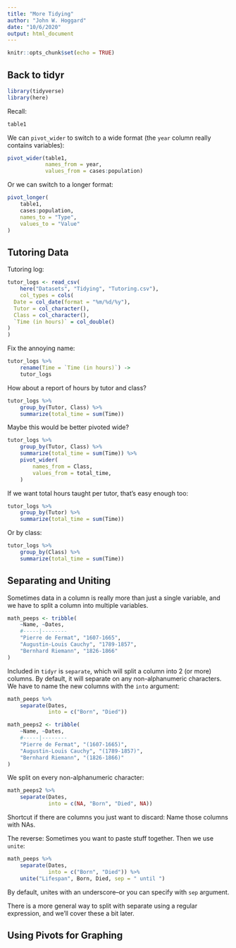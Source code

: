 ```yaml
---
title: "More Tidying"
author: "John W. Hoggard"
date: "10/6/2020"
output: html_document
---
```


```r
knitr::opts_chunk$set(echo = TRUE)
```

## Back to tidyr

```r
library(tidyverse)
library(here)
```

Recall:
```r
table1
```

We can `pivot_wider` to switch to a wide format (the `year` column really contains variables):
```r
pivot_wider(table1,
            names_from = year,
            values_from = cases:population)
```

Or we can switch to a longer format:
```r
pivot_longer(
    table1,
    cases:population,
    names_to = "Type",
    values_to = "Value"
)
```

## Tutoring Data

Tutoring log:
```r
tutor_logs <- read_csv(
    here("Datasets", "Tidying", "Tutoring.csv"),
    col_types = cols(
  Date = col_date(format = "%m/%d/%y"),
  Tutor = col_character(),
  Class = col_character(),
  `Time (in hours)` = col_double()
)
)
```

Fix the annoying name:
```r
tutor_logs %>%
    rename(Time = `Time (in hours)`) -> 
    tutor_logs
```


How about a report of hours by tutor and class?
```r
tutor_logs %>%
    group_by(Tutor, Class) %>%
    summarize(total_time = sum(Time))
```

Maybe this would be better pivoted wide?

```r
tutor_logs %>%
    group_by(Tutor, Class) %>%
    summarize(total_time = sum(Time)) %>%
    pivot_wider(
        names_from = Class,
        values_from = total_time,
    )
```

If we want total hours taught per tutor, that's easy enough too:
```r
tutor_logs %>%
    group_by(Tutor) %>%
    summarize(total_time = sum(Time))
```

Or by class:
```r
tutor_logs %>%
    group_by(Class) %>%
    summarize(total_time = sum(Time))
```

## Separating and Uniting

Sometimes data in a column is really more than just a single variable, and we have to split a column into multiple variables.
```r
math_peeps <- tribble(
    ~Name, ~Dates,
    #-----|--------
    "Pierre de Fermat", "1607-1665",
    "Augustin-Louis Cauchy", "1789-1857",
    "Bernhard Riemann", "1826-1866"
)
```

Included in `tidyr` is `separate`, which will split a column into 2 (or more) columns.  By default, it will separate on any non-alphanumeric characters. We have to name the new columns with the `into` argument:
```r
math_peeps %>%
    separate(Dates, 
             into = c("Born", "Died"))
```

```r
math_peeps2 <- tribble(
    ~Name, ~Dates,
    #-----|--------
    "Pierre de Fermat", "(1607-1665)",
    "Augustin-Louis Cauchy", "(1789-1857)",
    "Bernhard Riemann", "(1826-1866)"
)
```

We split on every non-alphanumeric character:
```r
math_peeps2 %>%
    separate(Dates, 
             into = c(NA, "Born", "Died", NA))
```

Shortcut if there are columns you just want to discard:  Name those columns with NAs.

The reverse:  Sometimes you want to paste stuff together.  Then we use `unite`:
```r
math_peeps %>%
    separate(Dates, 
             into = c("Born", "Died")) %>%
    unite("Lifespan", Born, Died, sep = " until ")
```

By default, unites with an underscore--or you can specify with `sep` argument.

There is a more general way to split with separate using a regular expression, and we'll cover these a bit later.

## Using Pivots for Graphing















